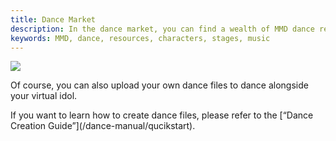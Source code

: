 ```yaml
---
title: Dance Market
description: In the dance market, you can find a wealth of MMD dance resources, featuring various characters, stages, music, and choreography.
keywords: MMD, dance, resources, characters, stages, music
---
```


<Frame>
  <img src="https://oss.vidol.chat/assets/765a18bf103c23e7406dbe3da84ac347.webp" />
</Frame>

Of course, you can also upload your own dance files to dance alongside your virtual idol.

<Info>
If you want to learn how to create dance files, please refer to the [“Dance Creation Guide”](/dance-manual/qucikstart).
</Info>

